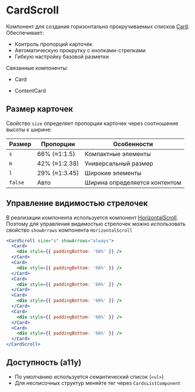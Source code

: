 <Overview>

# CardScroll

Компонент для создания горизонтально прокручиваемых списков [Card](https://vkcom.github.io/VKUI/#/Card). Обеспечивает:

- Контроль пропорций карточек
- Автоматическую прокрутку с кнопками-стрелками
- Гибкую настройку базовой разметки

Связанные компоненты:

- Card

- ContentCard

</Overview>

## Размер карточек

Свойство `size` определяет пропорции карточек через соотношение высоты к ширине:

| Размер  | Пропорции     | Особенности                   |
| ------- | ------------- | ----------------------------- |
| `s`     | 66% (≈1:1.5)  | Компактные элементы           |
| `m`     | 42% (≈1:2.38) | Универсальный размер          |
| `l`     | 29% (≈1:3.45) | Широкие элементы              |
| `false` | Авто          | Ширина определяется контентом |

## Управление видимостью стрелочек

В реализации компонента используется компонент [HorizontalScroll](https://vkcom.github.io/VKUI/#/HorizontalScroll). Поэтому для управления видимостью стрелочек можно использовать свойство `showArrows` компонента `HorizontalScroll`

```jsx
<CardScroll size="s" showArrows="always">
  <Card>
    <div style={{ paddingBottom: '66%' }} />
  </Card>
  <Card>
    <div style={{ paddingBottom: '66%' }} />
  </Card>
  <Card>
    <div style={{ paddingBottom: '66%' }} />
  </Card>
  <Card>
    <div style={{ paddingBottom: '66%' }} />
  </Card>
  <Card>
    <div style={{ paddingBottom: '66%' }} />
  </Card>
  <Card>
    <div style={{ paddingBottom: '66%' }} />
  </Card>
</CardScroll>
```

## Доступность (a11y)

- По умолчанию используется семантический список (`<ul>`)
- Для несписочных структур меняйте тег через `CardsListComponent`
